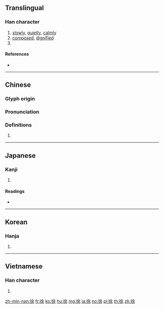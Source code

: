 ==Translingual==

===Han character===
{{Han char|rn=60|rad=彳|as=07|sn=10|four=28294|canj=HOOMD|ids=⿰彳余}}

# [[slowly]], [[quietly]], [[calmly]]
# [[composed]], [[dignified]]
# {{surname|lang=zh}}

====References====
* {{Han ref|kx=0367.110|dkj=10110|dj=0690.100|hdz=20825.140|uh=5F90|ud=24464|bh=AE7D|bd=44669}}

----

==Chinese==
{{zh-forms}}

===Glyph origin===
{{Han etym}}

===Pronunciation===
{{zh-pron
|m=xú
|c=ceoi4
|h=pfs=
|md=
|mn=chhî
|w=2xxi
|mc=y
|oc=y
|cat=
}}

===Definitions===
{{zh-hanzi}}

# {{rfdef|lang=zh}}

----

==Japanese==

===Kanji===
{{ja-kanji|grade=c|rs=彳07}}

# {{defn|lang=ja|sort=彳07}}

====Readings====
* {{ja-readings|goon=[[じょ]] (jo)|kanon=[[しょ]] (sho) {{non-joyo-reading}}|kun=[[おもむろ]] (omomuro)}}

----

==Korean==

===Hanja===
{{ko-hanja|hangeul=[[서]]|eumhun=천천히|rv=seo|mr=sŏ|y=se}}

# {{defn|lang=ko|sort=彳07}}

----

==Vietnamese==

===Han character===
{{vi-hantu|[[chờ]], [[chừa]], [[giờ]], [[từ]], [[thờ]], [[xờ]]|rs=彳07}}

# {{defn|lang=vi|sort=彳07}}

[[zh-min-nan:徐]]
[[fr:徐]]
[[ko:徐]]
[[hu:徐]]
[[mg:徐]]
[[ja:徐]]
[[no:徐]]
[[pl:徐]]
[[th:徐]]
[[zh:徐]]